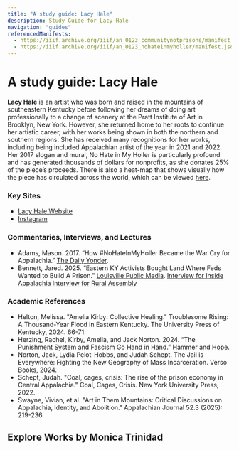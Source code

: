 ```yaml
---
title: "A study guide: Lacy Hale"
description: Study Guide for Lacy Hale
navigation: "guides"
referencedManifests:
  - https://iiif.archive.org/iiif/an_0123_communitynotprisons/manifest.json
  - https://iiif.archive.org/iiif/an_0123_nohateinmyholler/manifest.json
---
```


# A study guide: Lacy Hale
**Lacy Hale** is an artist who was born and raised in the mountains of southeastern Kentucky before following her dreams of doing art professionally to a change of scenery at the Pratt Institute of Art in Brooklyn, New York. However, she returned home to her roots to continue her artistic career, with her works being shown in both the northern and southern regions. 
She has received many recognitions for her works, including being included Appalachian artist of the year in 2021 and 2022. Her 2017 slogan and mural, No Hate in My Holler is particularly profound and has generated thousands of dollars for nonprofits, as she donates 25% of the piece’s proceeds. There is also a heat-map that shows visually how the piece has circulated across the world, which can be viewed [here](https://web.archive.org/web/20250722173654/https://www.facebook.com/artbylacyhale/videos/1887913148339182/).  

### Key Sites
- [Lacy Hale Website](https://web.archive.org/web/20240918115723/https://www.lacyhale.com/about)
- [Instagram](https://www.instagram.com/artbylacyhale)
  
### Commentaries, Interviews, and Lectures
- Adams, Mason. 2017. “How #NoHateInMyHoller Became the War Cry for Appalachia.” [The Daily Yonder](https://web.archive.org/web/20250506031452/https://dailyyonder.com/nohateinmyholler-became-war-cry-appalachia/2017/08/30/).
- Bennett, Jared. 2025. “Eastern KY Activists Bought Land Where Feds Wanted to Build A Prison.” [Louisville Public Media](https://web.archive.org/web/20250608164230/https://www.lpm.org/investigate/2025-01-22/eastern-ky-activists-bought-land-where-feds-wanted-to-build-a-prison). 
[Interview for Inside Appalachia](https://web.archive.org/web/20250619082833/https://wvpublic.org/kentucky-artist-behind-no-hate-in-my-holler-debuts-a-mural-featuring-a-towns-legendary-midwife/)
[Interview for Rural Assembly](https://web.archive.org/web/20250702110413/https://ruralassembly.org/lacy-hale-no-hate-in-my-holler-artist-at-rural-assembly-everywhere/)

### Academic References
- Helton, Melissa. "Amelia Kirby: Collective Healing." Troublesome Rising: A Thousand-Year Flood in Eastern Kentucky. The University Press of Kentucky, 2024. 66-71.
- Herzing, Rachel, Kirby, Amelia, and Jack Norton. 2024. “The Punishment System and Fascism Go Hand in Hand.” Hammer and Hope.
- Norton, Jack, Lydia Pelot-Hobbs, and Judah Schept. The Jail is Everywhere: Fighting the New Geography of Mass Incarceration. Verso Books, 2024.
- Schept, Judah. "Coal, cages, crisis: The rise of the prison economy in Central Appalachia." Coal, Cages, Crisis. New York University Press, 2022.
- Swayne, Vivian, et al. "Art in Them Mountains: Critical Discussions on Appalachia, Identity, and Abolition." Appalachian Journal 52.3 (2025): 219-236.

## Explore Works by Monica Trinidad

<ReferencedItems />

